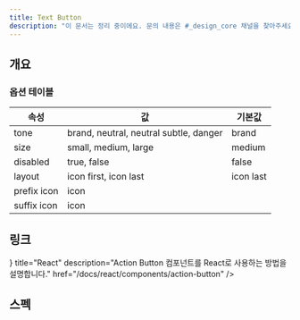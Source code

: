 ```yaml
---
title: Text Button
description: "이 문서는 정리 중이에요. 문의 내용은 #_design_core 채널을 찾아주세요."
---
```


<SanityGuideline title="Text Button" />

## 개요

### 옵션 테이블

| 속성        | 값                                     | 기본값    |
| ----------- | -------------------------------------- | --------- |
| tone        | brand, neutral, neutral subtle, danger | brand     |
| size        | small, medium, large                   | medium    |
| disabled    | true, false                            | false     |
| layout      | icon first, icon last                  | icon last |
| prefix icon | icon                                   |           |
| suffix icon | icon                                   |           |

## 링크

<Cards>
  <Card
    icon={<AtomIcon />}
    title="React"
    description="Action Button 컴포넌트를 React로 사용하는 방법을 설명합니다."
    href="/docs/react/components/action-button"
  />
</Cards>

## 스펙

<ComponentSpecBlock id="action-button" />
